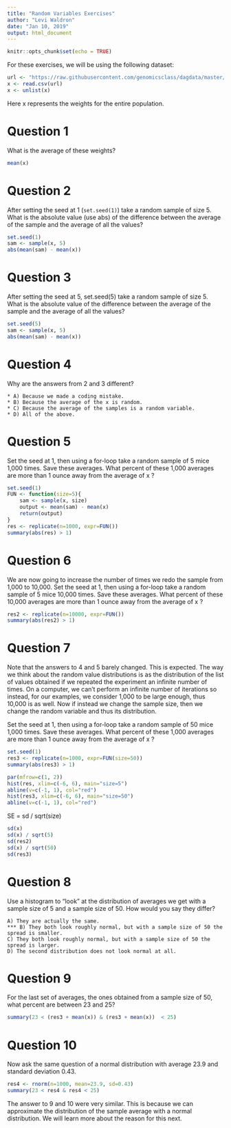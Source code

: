 ```yaml
---
title: "Random Variables Exercises"
author: "Levi Waldron"
date: "Jan 10, 2019"
output: html_document
---
```


```r
knitr::opts_chunk$set(echo = TRUE)
```

For these exercises, we will be using the following dataset:

```r
url <- "https://raw.githubusercontent.com/genomicsclass/dagdata/master/inst/extdata/femaleControlsPopulation.csv"
x <- read.csv(url)
x <- unlist(x)
```

Here x represents the weights for the entire population.

# Question 1

What is the average of these weights?
```r
mean(x)
```


# Question 2

After setting the seed at 1 (`set.seed(1)`) take a random sample of size 5. What is the absolute value (use abs) of the difference between the average of the sample and the average of all the values?

```r
set.seed(1)
sam <- sample(x, 5)
abs(mean(sam) - mean(x))
```

# Question 3

After setting the seed at 5, set.seed(5) take a random sample of size 5. What is the absolute value of the difference between the average of the sample and the average of all the values?

```r
set.seed(5)
sam <- sample(x, 5)
abs(mean(sam) - mean(x))
```

# Question 4

Why are the answers from 2 and 3 different?

    * A) Because we made a coding mistake.
    * B) Because the average of the x is random.
    * C) Because the average of the samples is a random variable.
    * D) All of the above.

# Question 5 

Set the seed at 1, then using a for-loop take a random sample of 5 mice 1,000 times. Save these averages. What percent of these 1,000 averages are more than 1 ounce away from the average of x ?

```r
set.seed(1)
FUN <- function(size=5){
    sam <- sample(x, size)
    output <- mean(sam) - mean(x)
    return(output)
}
res <- replicate(n=1000, expr=FUN())
summary(abs(res) > 1)
```

# Question 6

We are now going to increase the number of times we redo the sample from 1,000 to 10,000. Set the seed at 1, then using a for-loop take a random sample of 5 mice 10,000 times. Save these averages. What percent of these 10,000 averages are more than 1 ounce away from the average of x ?

```r
res2 <- replicate(n=10000, expr=FUN())
summary(abs(res2) > 1)
```

# Question 7

Note that the answers to 4 and 5 barely changed. This is expected. The way we think about the random value distributions is as the distribution of the list of values obtained if we repeated the experiment an infinite number of times. On a computer, we can’t perform an infinite number of iterations so instead, for our examples, we consider 1,000 to be large enough, thus 10,000 is as well. Now if instead we change the sample size, then we change the random variable and thus its distribution.

Set the seed at 1, then using a for-loop take a random sample of 50 mice 1,000 times. Save these averages. What percent of these 1,000 averages are more than 1 ounce away from the average of x ?

```r
set.seed(1)
res3 <- replicate(n=1000, expr=FUN(size=50))
summary(abs(res3) > 1)
```

```r
par(mfrow=c(1, 2))
hist(res, xlim=c(-6, 6), main="size=5")
abline(v=c(-1, 1), col="red")
hist(res3, xlim=c(-6, 6), main="size=50")
abline(v=c(-1, 1), col="red")
```

SE = sd / sqrt(size)

```r
sd(x)
sd(x) / sqrt(5)
sd(res2)
sd(x) / sqrt(50)
sd(res3)
```

# Question 8

Use a histogram to “look” at the distribution of averages we get with a sample size of 5 and a sample size of 50. How would you say they differ?

    A) They are actually the same.
    *** B) They both look roughly normal, but with a sample size of 50 the spread is smaller.
    C) They both look roughly normal, but with a sample size of 50 the spread is larger.
    D) The second distribution does not look normal at all.

# Question 9

For the last set of averages, the ones obtained from a sample size of 50, what percent are between 23 and 25?

```r
summary(23 < (res3 + mean(x)) & (res3 + mean(x))  < 25)
```

# Question 10

Now ask the same question of a normal distribution with average 23.9 and standard deviation 0.43.

```r
res4 <- rnorm(n=1000, mean=23.9, sd=0.43)
summary(23 < res4 & res4 < 25)
```


The answer to 9 and 10 were very similar. This is because we can approximate the distribution of the sample average with a normal distribution. We will learn more about the reason for this next.

